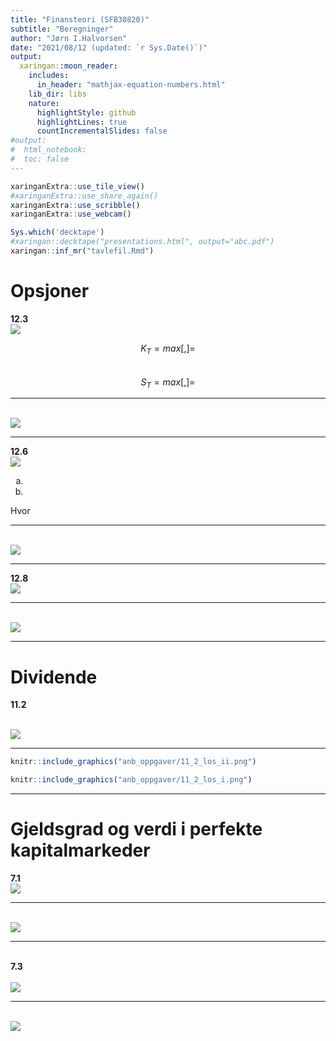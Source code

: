 ```yaml
---
title: "Finansteori (SFB30820)"
subtitle: "Beregninger"
author: "Jørn I.Halvorsen"
date: "2021/08/12 (updated: `r Sys.Date()`)"
output:
  xaringan::moon_reader:
    includes:
      in_header: "mathjax-equation-numbers.html"
    lib_dir: libs
    nature:
      highlightStyle: github
      highlightLines: true
      countIncrementalSlides: false
#output: 
#  html_notebook:
#  toc: false
---
```


```r
xaringanExtra::use_tile_view()
#xaringanExtra::use_share_again()
xaringanExtra::use_scribble()
xaringanExtra::use_webcam()
```

```r
Sys.which('decktape')
#xaringan::decktape("presentations.html", output="abc.pdf")
xaringan::inf_mr("tavlefil.Rmd")
```

# Opsjoner 
**12.3**
<br>
![](anb_oppgaver/12_3.png)
<br>

$$
K_T=max[,]=
$$
<br>
$$
S_T=max[,]=
$$

---

<br>
![](anb_oppgaver/12_3_los.png)
<br>

---

**12.6**
<br>
![](anb_oppgaver/12_6.png)
<br>

a.
\begin{equation}
m = \frac{A_0 (\theta-n)}{K_\theta-K_n}
\end{equation}
b.

\begin{equation}
K_0 = \frac{1}{1+r_f}[qK_\theta+(1-q)K_n]=\frac{}{}[] 
\end{equation}
Hvor
\begin{equation*}
q=\frac{1+r_f-n}{\theta-n}=... \\ (1-q)=\frac{\theta-1-r_f}{\theta-n} = ...
\end{equation*}

---

<br>
![](anb_oppgaver/12_6_los.png)
<br>

---

**12.8**
<br>
![](anb_oppgaver/12_8.png)
<br>

---

<br>
![](anb_oppgaver/12_8_los.png)
<br>

---

# Dividende
**11.2**

<br>
![](anb_oppgaver/11_2.png)
<br>

---

```r
knitr::include_graphics("anb_oppgaver/11_2_los_ii.png")
```

```r
knitr::include_graphics("anb_oppgaver/11_2_los_i.png")
```


---

# Gjeldsgrad og verdi i perfekte kapitalmarkeder

**7.1**
<br>
![](anb_oppgaver/7_1.png)
<br>

---

<br>
![](anb_oppgaver/7_1_los.png)
<br>

---

<br>
**7.3**
<br>
<br>
![](anb_oppgaver/7_3.png)
<br>

---

<br>
![](anb_oppgaver/7_3_los.png)
<br>




